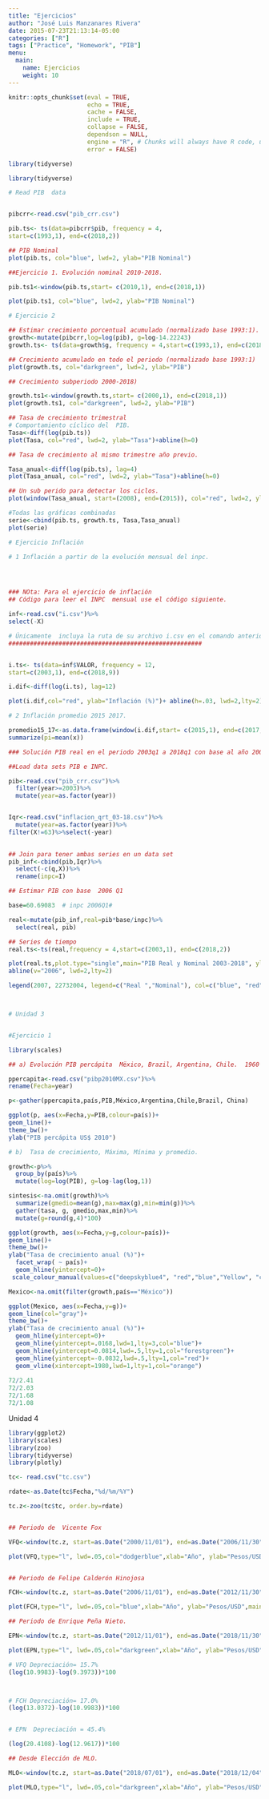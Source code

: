 ```yaml
---
title: "Ejercicios"
author: "José Luis Manzanares Rivera"
date: 2015-07-23T21:13:14-05:00
categories: ["R"]
tags: ["Practice", "Homework", "PIB"]
menu:
  main:
    name: Ejercicios
    weight: 10
---
```


```r
knitr::opts_chunk$set(eval = TRUE, 
                      echo = TRUE, 
                      cache = FALSE,
                      include = TRUE,
                      collapse = FALSE,
                      dependson = NULL,
                      engine = "R", # Chunks will always have R code, unless noted
                      error = FALSE)                     

```


```r
library(tidyverse)
```


                      
```r

library(tidyverse)

# Read PIB  data


pibcrr<-read.csv("pib_crr.csv")

pib.ts<- ts(data=pibcrr$pib, frequency = 4,
start=c(1993,1), end=c(2018,2))

## PIB Nominal
plot(pib.ts, col="blue", lwd=2, ylab="PIB Nominal")

##Ejercicio 1. Evolución nominal 2010-2018.

pib.ts1<-window(pib.ts,start= c(2010,1), end=c(2018,1))

plot(pib.ts1, col="blue", lwd=2, ylab="PIB Nominal")

```

```r
# Ejercicio 2

## Estimar crecimiento porcentual acumulado (normalizado base 1993:1).
growth<-mutate(pibcrr,log=log(pib), g=log-14.22243)
growth.ts<- ts(data=growth$g, frequency = 4,start=c(1993,1), end=c(2018,2))

## Crecimiento acumulado en todo el periodo (normalizado base 1993:1)
plot(growth.ts, col="darkgreen", lwd=2, ylab="PIB")

## Crecimiento subperiodo 2000-2018)

growth.ts1<-window(growth.ts,start= c(2000,1), end=c(2018,1))
plot(growth.ts1, col="darkgreen", lwd=2, ylab="PIB")
```


```r
## Tasa de crecimiento trimestral
# Comportamiento cíclico del  PIB.
Tasa<-diff(log(pib.ts))
plot(Tasa, col="red", lwd=2, ylab="Tasa")+abline(h=0)
```


```r

## Tasa de crecimiento al mismo trimestre año previo. 

Tasa_anual<-diff(log(pib.ts), lag=4)
plot(Tasa_anual, col="red", lwd=2, ylab="Tasa")+abline(h=0)

```


```r
## Un sub perido para detectar los ciclos. 
plot(window(Tasa_anual, start=(2008), end=(2015)), col="red", lwd=2, ylab="Tasa")+abline(h=0)

#Todas las gráficas combinadas 
serie<-cbind(pib.ts, growth.ts, Tasa,Tasa_anual)
plot(serie)

```


```r
# Ejercicio Inflación

# 1 Inflación a partir de la evolución mensual del inpc. 




### NOta: Para el ejercicio de inflación
## Código para leer el INPC  mensual use el código siguiente. 

inf<-read.csv("i.csv")%>%
select(-X)

# Únicamente  incluya la ruta de su archivo i.csv en el comando anterior.
######################################################


i.ts<- ts(data=inf$VALOR, frequency = 12,
start=c(2003,1), end=c(2018,9))

i.dif<-diff(log(i.ts), lag=12)

plot(i.dif,col="red", ylab="Inflación (%)")+ abline(h=.03, lwd=2,lty=2)
```

```r
# 2 Inflación promedio 2015 2017.

promedio15_17<-as.data.frame(window(i.dif,start= c(2015,1), end=c(2017,12)))%>%
summarize(pi=mean(x))
```

```r

### Solución PIB real en el periodo 2003q1 a 2018q1 con base al año 2006Q1. 

##Load data sets PIB e INPC.

pib<-read.csv("pib_crr.csv")%>%
  filter(year>=2003)%>%
  mutate(year=as.factor(year))


Iqr<-read.csv("inflacion_qrt_03-18.csv")%>%
  mutate(year=as.factor(year))%>%
filter(X!=63)%>%select(-year)
  

## Join para tener ambas series en un data set
pib_inf<-cbind(pib,Iqr)%>%
  select(-c(q,X))%>%
  rename(inpc=I)

## Estimar PIB con base  2006 Q1

base=60.69083  # inpc 2006Q1#

real<-mutate(pib_inf,real=pib*base/inpc)%>%
  select(real, pib)

## Series de tiempo
real.ts<-ts(real,frequency = 4,start=c(2003,1), end=c(2018,2))

plot(real.ts,plot.type="single",main="PIB Real y Nominal 2003-2018", ylab="Millones de pesos. Real año base 2006Q1", col=c("blue", "red"), lty=1:2)+ 
abline(v="2006", lwd=2,lty=2)

legend(2007, 22732004, legend=c("Real ","Nominal"), col=c("blue", "red"), lty=1:2)



# Unidad 3 


#Ejercicio 1

library(scales)

## a) Evolución PIB percápita  Mëxico, Brazil, Argentina, Chile.  1960 -2017.

ppercapita<-read.csv("pibp2010MX.csv")%>%
rename(Fecha=year)

p<-gather(ppercapita,país,PIB,México,Argentina,Chile,Brazil, China)

ggplot(p, aes(x=Fecha,y=PIB,colour=país))+
geom_line()+
theme_bw()+
ylab("PIB percápita US$ 2010")

# b)  Tasa de crecimiento, Máxima, Mínima y promedio.

growth<-p%>%
  group_by(país)%>%
  mutate(log=log(PIB), g=log-lag(log,1))

sintesis<-na.omit(growth)%>%
  summarize(gmedio=mean(g),max=max(g),min=min(g))%>%
  gather(tasa, g, gmedio,max,min)%>%
  mutate(g=round(g,4)*100)

ggplot(growth, aes(x=Fecha,y=g,colour=país))+
geom_line()+
theme_bw()+
ylab("Tasa de crecimiento anual (%)")+
  facet_wrap( ~ país)+
  geom_hline(yintercept=0)+
 scale_colour_manual(values=c("deepskyblue4", "red","blue","Yellow", "chartreuse4"))

Mexico<-na.omit(filter(growth,país=="México"))

ggplot(Mexico, aes(x=Fecha,y=g))+
geom_line(col="gray")+
theme_bw()+
ylab("Tasa de crecimiento anual (%)")+
  geom_hline(yintercept=0)+
  geom_hline(yintercept=.0168,lwd=1,lty=3,col="blue")+
  geom_hline(yintercept=0.0814,lwd=.5,lty=1,col="forestgreen")+
  geom_hline(yintercept=-0.0832,lwd=.5,lty=1,col="red")+
  geom_vline(xintercept=1980,lwd=1,lty=1,col="orange")
  
72/2.41
72/2.03
72/1.68
72/1.08

```
Unidad 4
```r
library(ggplot2)
library(scales)
library(zoo)
library(tidyverse)
library(plotly)

tc<- read.csv("tc.csv")

rdate<-as.Date(tc$Fecha,"%d/%m/%Y")

tc.z<-zoo(tc$tc, order.by=rdate)


## Periodo de  Vicente Fox

VFQ<-window(tc.z, start=as.Date("2000/11/01"), end=as.Date("2006/11/30"))

plot(VFQ,type="l", lwd=.05,col="dodgerblue",xlab="Año", ylab="Pesos/USD",main="VFQ 2000-2006")


## Periodo de Felipe Calderón Hinojosa

FCH<-window(tc.z, start=as.Date("2006/11/01"), end=as.Date("2012/11/30"))

plot(FCH,type="l", lwd=.05,col="blue",xlab="Año", ylab="Pesos/USD",main="Tipo de cambio Peso-USD")

## Periodo de Enrique Peña Nieto. 

EPN<-window(tc.z, start=as.Date("2012/11/01"), end=as.Date("2018/11/30"))

plot(EPN,type="l", lwd=.05,col="darkgreen",xlab="Año", ylab="Pesos/USD",main="EPN 2012-2018")

# VFQ Depreciación= 15.7%    
(log(10.9983)-log(9.3973))*100



# FCH Depreciación= 17.0%    
(log(13.0372)-log(10.9983))*100


# EPN  Depreciación = 45.4%

(log(20.4108)-log(12.9617))*100

## Desde Elección de MLO.

MLO<-window(tc.z, start=as.Date("2018/07/01"), end=as.Date("2018/12/04"))

plot(MLO,type="l", lwd=.05,col="darkgreen",xlab="Año", ylab="Pesos/USD",main=" Desde elección MLO  2018")+abline(v=as.Date("2018-10-29"), col="red")+abline(v=as.Date("2018-11-12"), col="orange")

``` 




